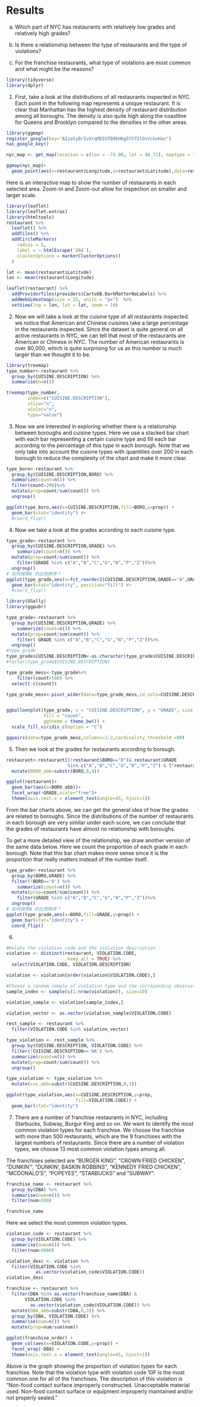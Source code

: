 # Results

a) Which part of NYC has restaurants with relatively low grades and relatively high grades?
 
b) Is there a relationship between the type of restaurants and the type of violations?

c) For the franchise restaurants, what type of violations are most common and what might be the reasons?

```r
library(tidyverse)
library(dplyr)
```

1. First, take a look at the distributions of all restaurants inspected in NYC. Each point in the following map represents a unique restaurant. It is clear that Manhattan has the highest density of restaurant distribution among all boroughs. The density is also quite high along the coastline for Queens and Brooklyn compared to the densities in the other areas.

```r
library(ggmap)
register_google(key="AIzaSyBrIvXrqMDIGTB8kH6g5YSTSlOxVcknHas")
has_google_key()
```

```r
nyc_map <- get_map(location = c(lon = -74.00, lat = 40.71), maptype = "terrain", zoom = 11)

ggmap(nyc_map)+ 
  geom_point(aes(x=restaurant$Longitude,y=restaurant$Latitude),data=restaurant,alpha=0.1,size=0.7)
```

Here is an interactive map to show the number of restaurants in each selected area. Zoom-in and Zoom-out allow for inspection on smaller and larger scale.

```r
library(leaflet)
library(leaflet.extras)
library(htmltools)
restaurant %>%
  leaflet() %>%
  addTiles() %>%
  addCircleMarkers(
    radius = 2,
    label = ~ htmlEscape(`DBA`),
    clusterOptions = markerClusterOptions()
  ) 
```

```r
lat <- mean(restaurant$Latitude)
lon <- mean(restaurant$Longitude)

leaflet(restaurant) %>%
  addProviderTiles(providers$CartoDB.DarkMatterNoLabels) %>%
  addWebGLHeatmap(size = 15, units = "px")  %>%
  setView(lng = lon, lat = lat, zoom = 10)
```



2. Now we will take a look at the cuisine type of all restaurants inspected. we notice that American and Chinese cuisines take a large percentage in the restaurants inspected. Since the dataset is quite general on all active restaurants in NYC, we can tell that most of the restaurants are American or Chinese in NYC. The number of American restaurants is over 80,000, which is quite surprising for us as this number is much larger than we thought it to be.

```r
library(treemap)
type_number<-restaurant %>%
  group_by(CUISINE.DESCRIPTION) %>%
  summarise(n=n())
```

```r
treemap(type_number,
        index=c("CUISINE.DESCRIPTION"),
        vSize="n",
        vColor="n",
        type="value")
```


3. Now we are interested in exploring whether there is a relationship between boroughs and cuisine types. Here we use a stacked bar chart with each bar representing a certain cuisine type and fill each bar according to the percentage of this type in each borough. Note that we only take into account the cuisine types with quantities over 200 in each borough to reduce the complexity of the chart and make it more clear.

```r
type_boro<-restaurant %>%
  group_by(CUISINE.DESCRIPTION,BORO) %>%
  summarize(count=n()) %>%
  filter(count>200)%>%
  mutate(prop=count/sum(count)) %>%
  ungroup()

ggplot(type_boro,aes(x=CUISINE.DESCRIPTION,fill=BORO,y=prop)) +
  geom_bar(stat="identity") #+ 
  #coord_flip()
```




4. Now we take a look at the grades according to each cuisine type. 

```r
type_grade<-restaurant %>%
  group_by(CUISINE.DESCRIPTION,GRADE) %>%
    summarize(count=n()) %>%
  mutate(prop=count/sum(count)) %>%
    filter(GRADE %in% c("A","B","C","G","N","P","Z"))%>%
  ungroup()
# 如何按照A 的比例排序？
ggplot(type_grade,aes(x=fct_reorder2(CUISINE.DESCRIPTION,GRADE=="A",GRADE,.desc=FALSE),fill=GRADE,y=prop)) +
  geom_bar(stat="identity", position="fill") #+ 
  #coord_flip()
```

```r
library(GGally)
library(ggpubr)

type_grade<-restaurant %>%
  group_by(CUISINE.DESCRIPTION,GRADE) %>%
    summarize(count=n()) %>%
  mutate(prop=count/sum(count)) %>%
    filter( GRADE %in% c("A","B","C","G","N","P","Z"))%>%
  ungroup()
#type_grade
type_grade$CUISINE.DESCRIPTION<-as.character(type_grade$CUISINE.DESCRIPTION)
#factor(type_grade$CUISINE.DESCRIPTION)

type_grade_mess<-type_grade%>%
    filter(count>500) %>%
  select(-c(count)) 

type_grade_mess<-pivot_wider(data=type_grade_mess,id_cols=CUISINE.DESCRIPTION,names_from=GRADE,values_from=prop)


ggballoonplot(type_grade, x = "CUISINE.DESCRIPTION", y = "GRADE", size = "prop",
              fill = "count", 
              ggtheme = theme_bw()) +
  scale_fill_viridis_c(option = "C")
```

```r
ggpairs(data=type_grade_mess,columns=1:2,cardinality_threshold =90)
```


5. Then we look at the grades for restaurants according to borough. 
```r
restaurant<-restaurant[(!restaurant$BORO=="0")& restaurant$GRADE 
                       %in% c("A","B","C","G","N","P","Z") & (!restaurant$Latitude =="0") & (!restaurant$GRADE =='NA') & (!restaurant$BORO =='NA'),] %>%
  mutate(BORO_abb=substr(BORO,0,4))

ggplot(restaurant)+
  geom_bar(aes(x=BORO_abb))+
  facet_wrap(~GRADE,scale="free")+
  theme(axis.text.x = element_text(angle=45, hjust=1))
```
From the bar charts above, we can get the general idea of how the grades are related to boroughs. Since the distributions of the number of restaurants in each borough are very similar under each score, we can conclude that the grades of restaurants have almost no relationship with boroughs.

To get a more detailed view of the relationship, we draw another version of the same data below. Here we count the proportion of each grade in each borough. Note that this bar chart makes more sense since it is the proportion that really matters instead of the number itself.

```r
type_grade<-restaurant %>%
  group_by(BORO,GRADE) %>%
  filter(!BORO=='0') %>%
    summarize(count=n()) %>%
  mutate(prop=count/sum(count)) %>%
    filter(GRADE %in% c("A","B","C","G","N","P","Z"))%>%
  ungroup()
# 如何按照A 的比例排序？
ggplot(type_grade,aes(x=BORO,fill=GRADE,y=prop)) +
  geom_bar(stat="identity") + 
  coord_flip()
```



6. 
```r
#Relate the violation code and the violation description
violation <- distinct(restaurant, VIOLATION.CODE, 
                      .keep_all = TRUE) %>%
  select(VIOLATION.CODE, VIOLATION.DESCRIPTION) 

violation <- violation[order(violation$VIOLATION.CODE),]

#Choose a random sample of violation type and the corrsponding observations
sample_index <- sample(c(1:nrow(violation)), size=10)

violation_sample <- violation[sample_index,]

violation_vector <- as.vector(violation_sample$VIOLATION.CODE)

rest_sample <- restaurant %>%
  filter(VIOLATION.CODE %in% violation_vector)
```

```r
type_violation <- rest_sample %>%
  group_by(CUISINE.DESCRIPTION, VIOLATION.CODE) %>%
  filter(!CUISINE.DESCRIPTION=='NA') %>% 
  summarize(count=n()) %>%
  mutate(prop=count/sum(count)) %>%
  ungroup()
```

```r
type_violation <- type_violation %>%
  mutate(cus_abb=substr(CUISINE.DESCRIPTION,0,3))
```

```r
ggplot(type_violation,aes(x=CUISINE.DESCRIPTION,y=prop,
                          fill=VIOLATION.CODE)) +
  geom_bar(stat="identity") 
```


7. There are a number of franchise restaurants in NYC, including Starbucks, Subway, Burgur King and so on. We want to identify the most common violation types for each franchise. We choose the franchise with more than 500 restaurants, which are the 9 franchises with the largest numbers of restaurants. Since there are a number of violation types, we choose 13 most common violation types among all. 

The franchises selected are "BURGER KING", "CROWN FRIED CHICKEN", "DUNKIN'", "DUNKIN', BASKIN ROBBINS", "KENNEDY FRIED CHICKEN", "MCDONALD'S", "POPEYES", "STARBUCKS" and "SUBWAY".

```r
franchise_name <- restaurant %>%
  group_by(DBA) %>%
  summarise(num=n()) %>%
  filter(num>500)

franchise_name
```

Here we select the most common violation types.
```r
violation_code <- restaurant %>%
  group_by(VIOLATION.CODE) %>%
  summarise(num=n()) %>%
  filter(num>3000)

violation_desc <- violation %>%
  filter(VIOLATION.CODE %in%  
           as.vector(violation_code$VIOLATION.CODE))
violation_desc
```

```r
franchise <- restaurant %>%
  filter(DBA %in% as.vector(franchise_name$DBA) &
       VIOLATION.CODE %in% 
         as.vector(violation_code$VIOLATION.CODE)) %>%
  mutate(DBA_abb=substr(DBA,0,3)) %>%
  group_by(DBA, VIOLATION.CODE) %>%
  summarise(num=n()) %>%
  mutate(prop=num/sum(num))
```

```r
ggplot(franchise_order) +
  geom_col(aes(x=VIOLATION.CODE,y=prop)) +
  facet_wrap(~DBA) + 
  theme(axis.text.x = element_text(angle=45, hjust=1))
```

Above is the graph showing the proportion of violation types for each franchise. Note that the violation type with violation code 10F is the most common one for all of the franchises. The description of this violation is "Non-food contact surface improperly constructed. Unacceptable material used. Non-food contact surface or equipment improperly maintained and/or not properly sealed."